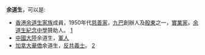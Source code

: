 '''余道生'''，可以是:
* [[香港|香港]][[余道生家族|余道生家族]]成員，1950年代[[慈善家|慈善家]]，[[九巴|九巴]]創辦人及[[股東|股東]]之一，[[實業家|實業家]]，[[南屯門官立中學|余道生紀念中學]]贊助人。 [http://www.ytsmss.com/xoops/] {{Wayback|url=http://www.ytsmss.com/xoops/ |date=20190802165047 }}
* [[中國大陸|中國大陸]]余道生，[[軍人|軍人]] 
* [[加拿大|加拿大]][[華僑|華僑]]余道生，[[反共義士|反共義士]]。 [http://www.ttv.com.tw/news/tdcm/viewnews.asp?news=0092132] {{Wayback|url=http://www.ttv.com.tw/news/tdcm/viewnews.asp?news=0092132 |date=20160309114721 }}
{{disambig|Cat=三字余姓人名消歧义}}